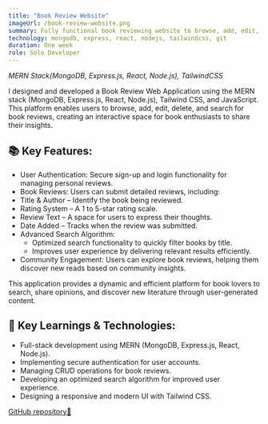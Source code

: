 ```yaml
---
title: "Book Review Website"
imageUrl: /book-review-website.png
summary: Fully functional book reviewing website to browse, add, edit, delete, and search for book reviews.
technology: mongodb, express, react, nodejs, tailwindcss, git
duration: One week
role: Solo Developer
---
```


_MERN Stack(MongoDB, Express.js, React, Node.js), TailwindCSS_

I designed and developed a Book Review Web Application using the MERN stack (MongoDB, Express.js, React, Node.js), Tailwind CSS, and JavaScript. This platform enables users to browse, add, edit, delete, and search for book reviews, creating an interactive space for book enthusiasts to share their insights.

## 📚 Key Features:

- User Authentication: Secure sign-up and login functionality for managing personal reviews.
- Book Reviews: Users can submit detailed reviews, including:
- Title & Author – Identify the book being reviewed.
- Rating System – A 1 to 5-star rating scale.
- Review Text – A space for users to express their thoughts.
- Date Added – Tracks when the review was submitted.
- Advanced Search Algorithm:
  - Optimized search functionality to quickly filter books by title.
  - Improves user experience by delivering relevant results efficiently.
- Community Engagement: Users can explore book reviews, helping them discover new reads based on community insights.

This application provides a dynamic and efficient platform for book lovers to search, share opinions, and discover new literature through user-generated content.

## 🧠 Key Learnings & Technologies:

- Full-stack development using MERN (MongoDB, Express.js, React, Node.js).
- Implementing secure authentication for user accounts.
- Managing CRUD operations for book reviews.
- Developing an optimized search algorithm for improved user experience.
- Designing a responsive and modern UI with Tailwind CSS.

[GitHub repository🔗](https://github.com/it22219916/BookReviewWebApp)
